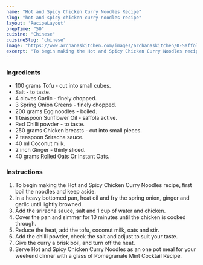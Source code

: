 ---
name: "Hot and Spicy Chicken Curry Noodles Recipe"
slug: "hot-and-spicy-chicken-curry-noodles-recipe"
layout: 'RecipeLayout'
prepTime: "50"
cuisine: "Chinese"
cuisineSlug: "chinese"
image: "https://www.archanaskitchen.com/images/archanaskitchen/0-Saffola_FitFoodie/10-Spicy_Chicken_Curry_Noodles_Recipe_Saffola_Oats_Fit_Foodie-1.jpg"
excerpt: "To begin making the Hot and Spicy Chicken Curry Noodles recipe, first boil the noodles and keep aside"
---

### Ingredients

- 100 grams Tofu - cut into small cubes.
- Salt - to taste.
- 4 cloves Garlic - finely chopped.
- 3 Spring Onion Greens - finely chopped.
- 200 grams Egg noodles - boiled.
- 1 teaspoon Sunflower Oil - saffola active.
- Red Chilli powder - to taste.
- 250 grams Chicken breasts - cut into small pieces.
- 2 teaspoon Sriracha sauce.
- 40 ml Coconut milk.
- 2 inch Ginger - thinly sliced.
- 40 grams Rolled Oats Or Instant Oats.

### Instructions

1. To begin making the Hot and Spicy Chicken Curry Noodles recipe, first boil the noodles and keep aside.
1. In a heavy bottomed pan, heat oil and fry the spring onion, ginger and garlic until lightly browned.
1. Add the sriracha sauce, salt and 1 cup of water and chicken.
1. Cover the pan and simmer for 10 minutes until the chicken is cooked through.
1. Reduce the heat, add the tofu, coconut milk, oats and stir.
1. Add the chilli powder, check the salt and adjust to suit your taste.
1. Give the curry a brisk boil, and turn off the heat.
1. Serve Hot and Spicy Chicken Curry Noodles as an one pot meal for your weekend dinner with a glass of Pomegranate Mint Cocktail Recipe.
